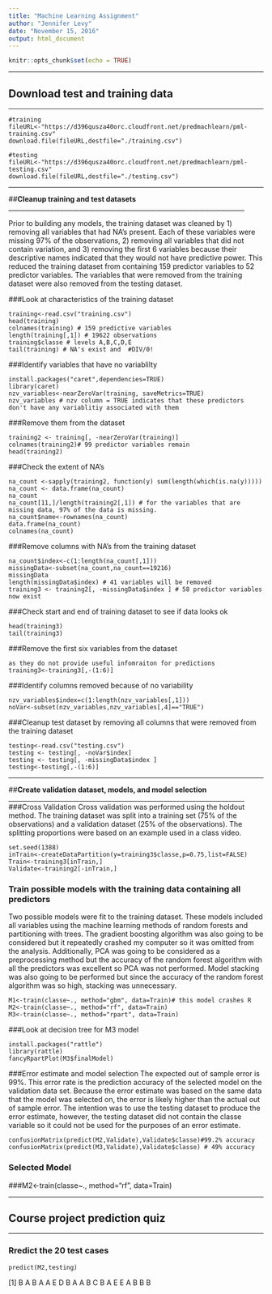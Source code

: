 ---
title: "Machine Learning Assignment"
author: "Jennifer Levy"
date: "November 15, 2016"
output: html_document
---

```{r setup, include=FALSE}
knitr::opts_chunk$set(echo = TRUE)
```
_________________________________________________________________________
## **Download test and training data**
_________________________________________________________________________

```
#training 
fileURL<-"https://d396qusza40orc.cloudfront.net/predmachlearn/pml-training.csv"
download.file(fileURL,destfile="./training.csv")

#testing
fileURL<-"https://d396qusza40orc.cloudfront.net/predmachlearn/pml-testing.csv"
download.file(fileURL,destfile="./testing.csv")
```
_____________________________________________________________________________
##**Cleanup training and test datasets **
_________________________________________________________________________

Prior to building any models, the training dataset was cleaned by 1) removing all variables that had NA's present. Each of these variables were missing 97% of the observations, 2) removing all variables that did not contain variation, and 3) removing the first 6 variables because their descriptive names indicated that they would not have predictive power. This reduced the training dataset from containing 159 predictor variables to 52 predictor variables. The variables that were removed from the training dataset were also removed from the testing dataset.

###Look at characteristics of the training dataset
```
training<-read.csv("training.csv")
head(training)
colnames(training) # 159 predictive variables
length(training[,1]) # 19622 observations
training$classe # levels A,B,C,D,E
tail(training) # NA's exist and  #DIV/0!  
```
###Identify variables that have no variablilty
```
install.packages("caret",dependencies=TRUE)
library(caret)
nzv_variables<-nearZeroVar(training, saveMetrics=TRUE)
nzv_variables # nzv column = TRUE indicates that these predictors 
don't have any variablitiy associated with them
```
###Remove them from the dataset
```
training2 <- training[, -nearZeroVar(training)]
colnames(training2)# 99 predictor variables remain
head(training2)
```
###Check the extent of NA's
```
na_count <-sapply(training2, function(y) sum(length(which(is.na(y)))))
na_count <- data.frame(na_count)
na_count 
na_count[11,]/length(training2[,1]) # for the variables that are missing data, 97% of the data is missing.
na_count$name<-rownames(na_count)
data.frame(na_count)
colnames(na_count)
```
###Remove columns with NA's from the training dataset
```
na_count$index<-c(1:length(na_count[,1]))
missingData<-subset(na_count,na_count==19216)
missingData
length(missingData$index) # 41 variables will be removed
training3 <- training2[, -missingData$index ] # 58 predictor variables now exist
```
###Check start and end of training dataset to see if data looks ok
```
head(training3)
tail(training3)

```
###Remove the first six variables from the dataset 

```
as they do not provide useful infomraiton for predictions
training3<-training3[,-(1:6)]
```
###Identify columns removed because of no variability

```
nzv_variables$index=c(1:length(nzv_variables[,1]))
noVar<-subset(nzv_variables,nzv_variables[,4]=="TRUE")
```
###Cleanup test dataset by removing all columns that were removed from the training dataset

```
testing<-read.csv("testing.csv")
testing <- testing[, -noVar$index]
testing <- testing[, -missingData$index ]
testing<-testing[,-(1:6)]
```
_________________________________________________________________________
##**Create validation dataset, models, and model selection**
_________________________________________________________________________
###Cross Validation
Cross validation was performed using the holdout method. The training dataset was split into a training set (75% of the observations) and a validation dataset (25% of the observations). The splitting proportions were based on an example used in a class video.

```
set.seed(1388)
inTrain<-createDataPartition(y=training3$classe,p=0.75,list=FALSE)
Train<-training3[inTrain,]
Validate<-training2[-inTrain,]
```

### Train possible models with the training data containing all predictors
Two possible models were fit to the training dataset. These models included all variables using the machine learning methods of random forests and partitioning with trees. The gradient boosting algorithm was also going to be considered but it repeatedly crashed my computer so it was omitted from the analysis. Additionally, PCA was going to be considered as a preprocessing method but the accuracy of the random forest algorithm with all the predictors was excellent so PCA was not performed. Model stacking was also going to be performed but since the accuracy of the random forest algorithm was so high, stacking was unnecessary.

```
M1<-train(classe~., method="gbm", data=Train)# this model crashes R
M2<-train(classe~., method="rf", data=Train) 
M3<-train(classe~., method="rpart", data=Train)
```
###Look at decision tree  for M3 model
```
install.packages("rattle")
library(rattle)
fancyRpartPlot(M3$finalModel)
```


###Error estimate and model selection
The expected out of sample error is 99%. This error rate is the prediction accuracy of the selected model on the validation data set. Because the error estimate was based on the same data that the model was selected on, the error is likely higher than the actual out of sample error. The intention was to use the testing dataset to produce the error estimate, however, the testing dataset did not contain the classe variable so it could not be used for the purposes of an error estimate.  

```
confusionMatrix(predict(M2,Validate),Validate$classe)#99.2% accuracy
confusionMatrix(predict(M3,Validate),Validate$classe) # 49% accuracy
```

### Selected Model
###M2<-train(classe~., method="rf", data=Train) 

_________________________________________________________________________
## **Course project prediction quiz**
_________________________________________________________________________
### Rredict the 20 test cases
```
predict(M2,testing)
```
 [1] B A B A A E D B A A B C B A E E A B B B
